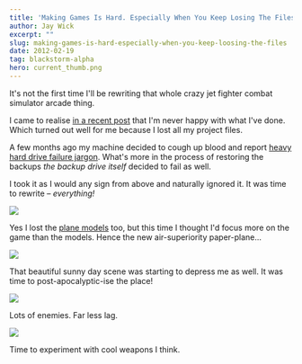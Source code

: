 ```yaml
---
title: 'Making Games Is Hard. Especially When You Keep Losing The Files'
author: Jay Wick
excerpt: ""
slug: making-games-is-hard-especially-when-you-keep-loosing-the-files
date: 2012-02-19
tag: blackstorm-alpha
hero: current_thumb.png
---
```


It's not the first time I'll be rewriting that whole crazy jet fighter combat simulator arcade thing.

I came to realise [in a recent post](/blog/66/anyone-can-write-code-good-coders-rewrite/) that I'm never happy with what I've done. Which turned out well for me because I lost all my project files.

A few months ago my machine decided to cough up blood and report [heavy hard drive failure jargon](https://superuser.com/questions/330561/interpreting-hard-drive-status-from-s-m-a-r-t-results). What's more in the process of restoring the backups *the backup drive itself* decided to fail as well.

I took it as I would any sign from above and naturally ignored it. It was time to rewrite – *everything!*

![](./current_thumb.png)

Yes I lost the [plane models](https://jaywick.io/blog/74/will-it-blend/) too, but this time I thought I'd focus more on the game than the models. Hence the new air-superiority paper-plane...

![](./image_thumb-25255B1-25255D.png)

That beautiful sunny day scene was starting to depress me as well. It was time to post-apocalyptic-ise the place!

![](./image_thumb-25255B2-25255D.png)

Lots of enemies. Far less lag.

![](./image_thumb-25255B3-25255D.png)

Time to experiment with cool weapons I think.
